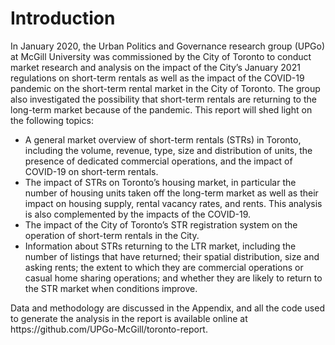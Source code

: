 # Introduction {-}

In January 2020, the Urban Politics and Governance research group (UPGo) at McGill University was commissioned by the City of Toronto to conduct market research and analysis on the impact of the City’s January 2021 regulations on short-term rentals as well as the impact of the COVID-19 pandemic on the short-term rental market in the City of Toronto. The group also investigated the possibility that short-term rentals are returning to the long-term market because of the pandemic. This report will shed light on the following topics: 

- A general market overview of short-term rentals (STRs) in Toronto, including the volume, revenue, type, size and distribution of units, the presence of dedicated commercial operations, and the impact of COVID-19 on short-term rentals.
- The impact of STRs on Toronto’s housing market, in particular the number of housing units taken off the long-term market as well as their impact on housing supply, rental vacancy rates, and rents. This analysis is also complemented by the impacts of the COVID-19.
- The impact of the City of Toronto’s STR registration system on the operation of short-term rentals in the City.
- Information about STRs returning to the LTR market, including the number of listings that have returned; their spatial distribution, size and asking rents; the extent to which they are commercial operations or casual home sharing operations; and whether they are likely to return to the STR market when conditions improve.

Data and methodology are discussed in the Appendix, and all the code used to generate the analysis in the report is available online at https://github.com/UPGo-McGill/toronto-report.

\newpage